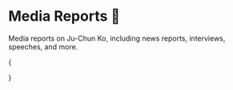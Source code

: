 
# Media Reports 📰

Media reports on Ju-Chun Ko, including news reports, interviews, speeches, and more.

{<Cards className="mt-8 grid-cols-1 sm:grid-cols-2 md:grid-cols-1 lg:grid-cols-2 xl:grid-cols-3 gap-5 gap-y-8">

<YoutubeCard
  title="War Room Launched 2023/12/28"
  videoId="3Z1Mv5ZtvVM"
  description="Net marvels at world's smartest graduate. How strong is the at-large Blue's Ju-Chun Ko? Secrets of a blockchain legislator's at-large nomination: Turning Web3 with Hou Yu-ih?"
/>
<YoutubeCard
  title="Blue’s At-Large Showcase Their Strength! 'Dr. dAb' Ju-Chun Ko and Chen Ching-Hui's First Press Conference"
  videoId="eon7YcFBLJ8"
  description="KMT recently announced the list of at-large candidates, among them, blockchain expert 'Dr. dAb' Ju-Chun Ko was a highlight! His first press conference showcased his strength, criticizing the ruling DPP's failures while also supporting team leader Hou Yu-ih's policies."
/>
<YoutubeCard
  title="A Highlight? Blue’s At-Large Stuns with 'World's Smartest Graduate'"
  videoId="Z-uAqE3sjro"
  description="KMT recently revealed their list of at-large legislators, in addition to former Kaohsiung Mayor Han Kuo-yu ranking first, there were many notable candidates, among them blockchain expert Ju-Chun Ko. He was the first Taiwanese graduate from Singularity University, co-founded by Google and NASA in Silicon Valley, USA, known as the world's smartest university, admitting only 80 to 100 elites annually, with faculty including famous film director James Cameron, and internet pioneer Vint Cerf."
/>
<YoutubeCard
  title="The Development Trends of Artificial Intelligence and Cross-Disciplinary Technology Education, Interview with Dr. Ju-Chun Ko"
  videoId="eBMhjuQwTno"
  description="AI and blockchain expert 'Dr. dAb' Ju-Chun Ko, the first Taiwanese graduate from Singularity University co-founded by Google and NASA, dubbed as 'the world's smartest university', also runs the Podcast channel 'Dr. dAb’s Friends Talk', now a KMT at-large legislative nominee."
/>
<YoutubeCard
  title="Political Novice! Blue’s At-Large 3rd 'Dr. dAb' Joins the Ranks"
  videoId="1Xf5km1b5Kg"
  description="Today (1/8), the CEC held the first political party TV policy presentation meeting in election history. The KMT 2024 at-large legislator list featured many new faces, among them ranked at-large third, known as blockchain and AI expert 'Dr. dAb' Ju-Chun Ko, not only famous in the 'coin circle' but also had joined the current Minister of Digital Development Audrey Tang in a podcast discussion on technology. In addition, ranked 15th, the female diplomat Wu Liang-Yi, was an important staff for Hou Yu-ih and Hou Ming-Feng's visits to the USA and Southeast Asia. The KMT actively recruits new political faces, aiming to attract support from centrist voters."
/>
<YoutubeCard
  title="Interview/The National Assembly is like a blockchain of 113 nodes! 'Dr. dAb' Ju-Chun Ko seeks consensus, hoping for a technological future"
  videoId="OeGOFk6uyjw"
  description="'Dr. dAb' Ju-Chun Ko, from podcast host to venturing into the Legislative Yuan, believes AI could code, record podcasts or teach, he wants to do things AI hasn’t thought of doing, 'This is what we should challenge in our era'."
/>
<YoutubeCard
  title="Technology Legislator 'Dr. dAb', Virtual World Ferryman [Who's for Breakfast] 2024.02.06"
  videoId="pZJ50cFExN0"
  description="Instantly became a fan of Dr. dAb this episode! How could the KMT find someone who can explain complex expertise in simple, understandable language for the average person?"
/>
<YoutubeCard
  title="2024-01-25 ‘POP Citizens’ Zhang Yu-xuan Interviews Ju-Chun Ko Discussing 'New “Tech” Legislator “Dr. dAb” Kickstarting Technological Reform from the National Assembly!'"
  videoId="pjvylYXK2dE"
  description="New “Tech” Legislator “Dr. dAb” Kickstarting Technological Reform from the National Assembly!"
/>

<YoutubeCard
  title="Dr. dAb Ju-Chun Ko Strikes, Blockchain Expert Enters the Legislative Yuan｜SETN.com"
  videoId="aW7f-Evlwys"
  description="In the new National Assembly, Ju-Chun Ko, ranked third among KMT at-large legislators, known as Dr. dAb, not only researches AI but is also a blockchain expert, becoming the first 'blockchain legislator'. Calling himself a 'geek', Ju-Chun Ko is quite renowned in the virtual currency circle, now that he’s a legislator, how will he apply his expertise to supplement the regulations for Taiwan’s 'Island of Technology'? A new force in the National Assembly."
/>

<YoutubeCard
  title="KMT At-Large Ju-Chun Ko, Blockchain Legislator Promotes 'Advanced Congress' | Public Television Taiwanese Channel | 20240130"
  videoId="zMgQAMkS4vc"
  description="Technology is always progressing, with AI and blockchain being hot topics in recent years. Today's New National Assembly special introduces the country's first 'blockchain legislator', Ju-Chun Ko, ranked third on the KMT at-large list, he is a part-time assistant professor at the National Taiwan University Information etc.; also runs a Podcast, broadcasting new technological developments, known as 'Dr. dAb'. He says blockchain and virtual currencies in Taiwan are often associated with scams and bad practices, but emerging technology is a global trend. Entering the National Assembly in the future, he plans to use legislation to block the gaps that allow emerging technologies to be misused, combining Taiwan's talent advantage, leading Taiwan to another level."
/>

<YoutubeCard
  title="The Development Trends of Artificial Intelligence and Cross-Disciplinary Technology Education, Interview with Dr. Ju-Chun Ko ft.@dr.juchunko"
  videoId="eBMhjuQwTno"
  description="AI and blockchain expert 'Dr. dAb' Ju-Chun Ko, the first Taiwanese graduate from Google and NASA co-founded 'world's smartest university' Singularity University, also runs the Podcast channel 'Dr. dAb's Friends Talk', currently a KMT at-large legislative nominee."
/>

<YoutubeCard
  title="Interview with 'Quasi-Legislator' Blockchain Expert Dr. dAb! The Reasons Behind Taiwan's Lagging Technological Innovation, How We Can Win the Next 10 Years? ft. Dr. dAb’s Friends Say @dr.juchunko"
  videoId="6DQZ-rlPM_Y"
  description="When I first entered the coin circle, there was almost no blockchain content in Chinese for ordinary people on the internet. At that time, 'Dr. dAb’s Friends Say' was a must-listen Podcast for coin players. Many people have encountered Bitcoin, but those who have been continuously paying attention, optimistic, and even producing content for the public through bull and bear markets are few and far between. Dr. Ju-Chun Ko is a great senior all coin content creators should learn from. It's truly an honor to have the opportunity to consult him about his journey and insights into the coin circle right before he takes his next step in expanding his influence. Otherwise, being so busy with his multiple jobs, he won't have time!"
/>

<YoutubeCard
  title="The Pop Science Challenge! Listen to Dr. dAb’s Blunt Analysis on 'Blockchain', 'NFT', 'Web 3.0' feat. Dr. Ju-Chun Ko | Tech Island Podcast"
  videoId="dtqNOW_X2TU"
  description="Through the trials and inspirations of Singularity University, Dr. dAb returns to Taiwan to start the ‘Planting Flowers Path’, becoming a disseminator of knowledge, especially regarding the current hot keywords 'Blockchain', 'Web 3.0', 'Metaverse', 'NFT', Dr. dAb has his own observations and understandings. How should we embrace new technology and face the emerging digital era? Listen to Dr. dAb's straightforward interpretation."
/>

<YoutubeCard
  title="23.03.03【Financial Wake-up Call】Dr. Ju-Chun Ko Guides Through 'Metaverse' Analyzing the Future Aspect of the Next-Generation Internet"
  videoId="vStG_BWzrfg"
  description="Host: Chen Feng-hsin Guest: Ju-Chun Ko, Part-time Assistant Professor, Taipei University College of Information Network and Multimedia Research Institute. Topic: 'Metaverse' by Tianxia Cultural Program Time: Monday to Friday 7:00-9:00am Broadcast Date: 2023.03.03"
/>

<YoutubeCard
  title="【#Online Face-to-Face】Dr. dAb is here! Not only Audrey Tang is a tech freak! Expertise in digital development! 20231228 @CtiTv @HotNewsTalk"
  videoId="xw79SMqVIm4"
  description="#Face-to-Face #Online Face-to-Face Polls #Zhang Jie Fan #Fan Ge #Ju-Chun Ko #The power of supervision in Zhongtian #2024 Annihilate Dongchang #Dr. dAb #AI #KMT #At-large #2024 #President #Legislator #Election #Zhongtian TV #Big News Explosive Gossip Host: Zhang Jie Fan Guest: KMT at-large legislative candidate Ju-Chun Ko"
/>

<YoutubeCard
  title="【Jason’s Great Chat】 Interview with 'Dr. dAb’s Friends Say' Podcast Host Ju-Chun Ko | Podcast EP56 Highlights"
  videoId="mHJ7PnWD7U4"
  description="Guest: 'Dr. dAb’s Friends Say' Podcast Host, Associate Professor of Interactive Design, Taipei University of Technology, Ju-Chun Ko. This episode highlights: ☑️ You attended 'Singularity University' in 2014, please briefly introduce Singularity University and the moment you decided to crowdfund your tuition. ☑️ What was the most memorable gain during this program? And what opportunity led you to blockchain? ☑️ You regularly introduce blockchain knowledge on 'Dr. dAb’s Friends Say' Podcast, what was the moment that made you decide to continuously release 'Dr. dAb’s Friends Say' anniversary NFT last year? ☑️ From the 'Singularity University' fundraising project to 'Dr. dAb’s Friends Say' Podcast, what has been your motivation for sharing technological knowledge? ☑️ As a coin circle expert and university professor, what do you think about young people crazily buying NFTs? Any advice or caution for blockchain newbies? ☑️ Apart from blockchain applications like NFT, what other possibilities do you think the 'Metaverse' still holds?"
/>
<YoutubeCard
  title="Escalator: Walk on the Left Side #92 Ju-Chun Ko (dAb) - From Liberal Arts to Doctor of Information, from NTU Assistant Professor to Legislator, Finding Your Life's Singular Point"
  videoId="tRyTpnjuGk4"
  description="Ju-Chun Ko (dAb) is the most interdisciplinary person I have interviewed. From liberal arts to a science PhD, with backgrounds in both technology and design, from entrepreneurship in hardware to being a professor at NTU and soon to become a legislator! What kind of growing environment enables dAb to cross so many fields? How does he think and make decisions? How does he disregard others' opinions? This episode delves into dAb's fascinating life journey!"
/>

<YoutubeCard
  title="18.09.10【Chang Da-Chun Soaks in the News】dAb Ju-Chun Ko on 'Linking Virtual and Real: The SELF Entertainment Ecosystem Plan'"
  videoId="fqtAjDVIMWE"
  description="Host: Chang Da-Chun Guest: Ju-Chun Ko, Professor of Interactive Design at Taipei Tech, Co-founder & Blockchain Technology Consultant of ELF Topic: Expert Knowledge - Linking Virtual and Real: The SELF Entertainment Ecosystem Plan"
/>

<YoutubeCard
  title="NFT Fever Continues! Bored Ape Sells Land, aMEI Gifts Unique Edition, 'dAb' Ju-Chun Ko Decrypts｜Mirror World Weekend Mixer #MirrorNews"
  videoId="_Mgs3gBJAMg"
  description="NFT, Non-Fungible Token, has been the hottest financial term over the past year, with many becoming rich overnight thanks to NFTs. From celebrities to the general public, everyone wants a piece of the action. Now, from issuing to investing in NFTs, it's a prominent discipline. Some say the volume of NFT transactions is shrinking, moving towards a bubble, but the Bored Ape Yacht Club (BAYC), the kings of NFTs, recently sold 'Otherside' metaverse land, selling out in just a few days and grossing $300 million! Some claim NFTs are a Ponzi scheme, with 95% of NFTs eventually becoming digital waste. Yet, the 'Goddess Mei' Chang Hui Mei's 'aMEI ASMR World Tour' gives away NFTs for free, allowing 130,000 viewers to forever hold precious memories, truly priceless! How long can NFTs continue to thrive? 'Mirror World Weekend Mixer' invites 'dAb' Ju-Chun Ko, Assistant Professor of Interactive Design at Taipei Tech, and host Huang Sheng Kai for an in-depth interview on the latest developments and challenges of NFTs. Every Sunday, we spend half an hour inviting entrepreneurs and experts to look at important financial issues from Taiwan to the world, impacting you and me. This week, let's focus on an important global political and economic issue: Has the NFT bubble burst?"
/>

<YoutubeCard
  title="CTV News》Taiwan's First 'dAb' Admitted to America's Smartest University"
  videoId="ixAF1gUGYgo"
  description="The story of Taiwan's outstanding personality—nicknamed 'dAb'—successfully admitted to one of America's top universities. Known for its rigorous admission standards and cultivating world-class leaders and scholars, dAb's admission signifies his extraordinary level of academic and personal achievement. Explore dAb's background, his academic journey, and how he overcame challenges to reach this remarkable milestone."
/>

<YoutubeCard
  title="【Shen Media | News! Got Questions?】EP98 | 19 Days to Election! The AI Era is Coming! How Can Taiwanese Connect with New Technologies? Dan Hou-Zhi Exclusive Interview with 'dAb' Ju-Chun Ko"
  videoId="_N7edW3pBbk"
  description="Shen Media | News! Got Questions?】EP98 | 19 Days to Election! The AI Era is Coming! How Can Taiwanese Connect with New Technologies? Dan Hou-Zhi Exclusive Interview with 'dAb' Ju-Chun Ko. The advent of the AI era brings convenient life but also numerous concerns. Will new technologies replace a large number of human jobs? With political factions and various industries emphasizing the importance of AI, Taiwan could lose its competitive edge internationally if it misses this trend. With rampant scams in Taiwan, from internet to phone scams, what can AI do for us? Though AI is the trend, is our legal system ready? Without legal basis, could policies fail to implement? How will the integration of technology and traditional political brands create new sparks? Veteran media person Dan Hou-Zhi and AI/blockchain expert Ju-Chun Ko clarify."
/>

<YoutubeCard
  title="2014 Business Weekly Innovation Night X dAb/Ju-Chun Ko Future Learning: What to Learn for the Future?"
  videoId="oRgb9JevF9A"
  description="'Technology is the power to liberate resources, the path to prosperity!' ~ Taiwan's first selected participant of the Singularity University, Ju-Chun Ko. What can you foresee about the future? What does NASA and Google's Academy of the Future teach, invisibility cloaks, glowing plants... What future have they envisioned? Ju-Chun enters wearing an invisibility cloak! The first optical camouflage suit that allows complete invisibility in front of the camera, also opening human imagination towards the future."
/>

<YoutubeCard
  title="19.06.07【Financial Wake-Up Call】Doctor Ju-Chun Ko of Taipei Tech's Interactive Design on 'Future Map'"
  videoId="M14H5Z9xu_k"
  description="Host: Chen Feng-Hsin Guest: Ju-Chun Ko, Full-time Assistant Professor of Interactive Design at Taipei Tech Topic: Commonwealth Magazine's 'Future Map: A Correct Understanding and Necessary Actions for Work, Business, and Economy.' Program Time: Monday to Friday 07:00am-09:00am Broadcast Date: 2019.06.07"
/>

</Cards>
}
